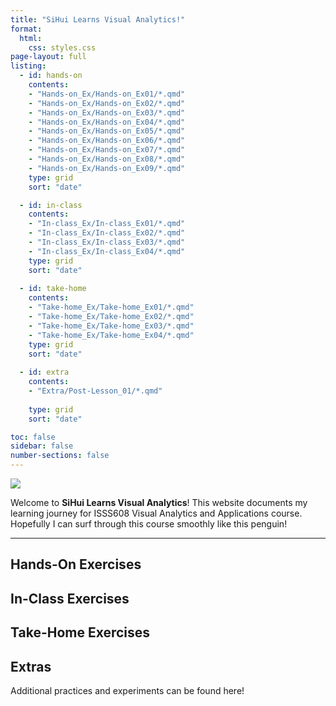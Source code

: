 ```yaml
---
title: "SiHui Learns Visual Analytics!"
format: 
  html: 
    css: styles.css
page-layout: full
listing:
  - id: hands-on
    contents:
    - "Hands-on_Ex/Hands-on_Ex01/*.qmd"
    - "Hands-on_Ex/Hands-on_Ex02/*.qmd"
    - "Hands-on_Ex/Hands-on_Ex03/*.qmd"
    - "Hands-on_Ex/Hands-on_Ex04/*.qmd"
    - "Hands-on_Ex/Hands-on_Ex05/*.qmd"
    - "Hands-on_Ex/Hands-on_Ex06/*.qmd"
    - "Hands-on_Ex/Hands-on_Ex07/*.qmd"
    - "Hands-on_Ex/Hands-on_Ex08/*.qmd"
    - "Hands-on_Ex/Hands-on_Ex09/*.qmd"
    type: grid
    sort: "date"

  - id: in-class
    contents:
    - "In-class_Ex/In-class_Ex01/*.qmd"
    - "In-class_Ex/In-class_Ex02/*.qmd"
    - "In-class_Ex/In-class_Ex03/*.qmd"
    - "In-class_Ex/In-class_Ex04/*.qmd"
    type: grid
    sort: "date"
    
  - id: take-home
    contents:
    - "Take-home_Ex/Take-home_Ex01/*.qmd"
    - "Take-home_Ex/Take-home_Ex02/*.qmd"
    - "Take-home_Ex/Take-home_Ex03/*.qmd"
    - "Take-home_Ex/Take-home_Ex04/*.qmd"
    type: grid
    sort: "date"
  
  - id: extra
    contents:
    - "Extra/Post-Lesson_01/*.qmd"
  
    type: grid
    sort: "date"

toc: false 
sidebar: false 
number-sections: false
---
```


[![](images/surfing_penguin.gif){fig-align="center"}](https://giphy.com/gifs/pudgypenguins-surf-surfing-surfboard-ybvZgzU23o0YsN5wIl)

Welcome to **SiHui Learns Visual Analytics**! This website documents my learning journey for ISSS608 Visual Analytics and Applications course. Hopefully I can surf through this course smoothly like this penguin!

------------------------------------------------------------------------

## Hands-On Exercises

::: {#hands-on}
:::

## In-Class Exercises

::: {#in-class}
:::

## Take-Home Exercises

::: {#take-home}
:::

## Extras

Additional practices and experiments can be found here!

::: {#extra}
:::
